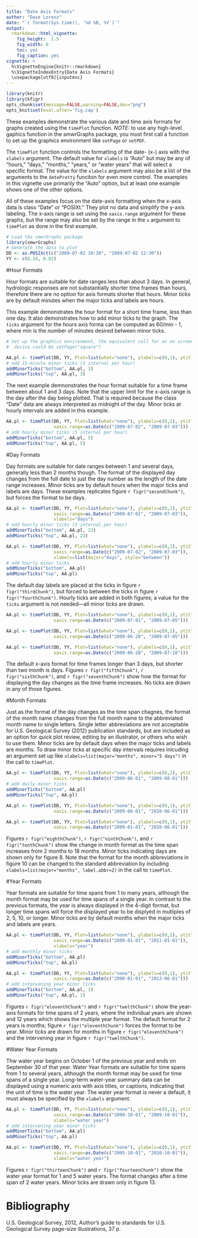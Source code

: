 ```yaml
---
title: "Date Axis Formats"
author: "Dave Lorenz"
date: "`r format(Sys.time(), '%d %B, %Y')`"
output:
  rmarkdown::html_vignette:
    fig_height:  1.5
    fig_width: 6
    toc: yes
    fig_caption: yes
vignette: >
  %\VignetteEngine{knitr::rmarkdown}
  %\VignetteIndexEntry{Date Axis Formats}
  \usepackage[utf8]{inputenc}
---
```


```r
library(knitr)
library(kfigr)
opts_chunk$set(message=FALSE,warning=FALSE,dev="png")
opts_knit$set(eval.after='fig.cap')
```


These examples demonstrate the various date and time axis formats for graphs created using the `timePlot` function. *NOTE:* to use any high-level gaphics function in the smwrGraphs package, you must first call a function to set up the graphics environment like `setPage` or `setPDF`.

The `timePlot` function controls the formatting of the date- (x-) axis with the `xlabels` argument. The default value for `xlabels` is "Auto" but may be any of "hours," "days," "months," "years," or "water years" that will select a specific format. The value for the `xlabels` argument may also be a list of the arguments to the `detePretty` funciton for even more control. The examples in this vignette use primarily the "Auto" option, but at least one example shows one of the other options.

All of these examples focus on the date-axis formatting when the x-axis data is class "Date" or "POSIXt." They plot no data and simplify the y-axis labeling. The x-axis range is set using the `xaxis.range` argument for these graphs, but the range may also be set by the range in the `x` argument to `timePlot` as done in the first example.

```r
# Load the smwrGraphs package
library(smwrGraphs)
# Generate the data to plot
DD <- as.POSIXct(c("2009-07-02 10:30", "2009-07-02 12:30"))
YY <- c(0.14, 0.82)
```


#Hour Formats

Hour formats are suitable for date ranges less than about 3 days. In general, hydrologic responses are not substantially shorter time frames than hours, therefore there are no option for axis formats shorter that hours. Minor ticks are by default minutes when the major ticks and labels are hours.

This example demonstrates the hour format for a short time frame, less than one day. It also demonstrates how to add minor ticks to the graph. The `ticks` argument for the hours axis forma can be computed as 60/min - 1, where min is the number of minutes desired between minor ticks.

```r
# Set up the graphics environment, the equivalent call for an on screen
#  device could be setPage("square")

AA.pl <- timePlot(DD, YY, Plot=list(what="none"), ylabels=c(0,1), ytitle="")
# add 15-minute minor ticks (3 internal per hour)
addMinorTicks("bottom", AA.pl, 3)
addMinorTicks("top", AA.pl, 3)

```

The next example demnonstrates the hour format suitable for a time frame between about 1 and 3 days. Note that the upper limit for the x-axis range is the day after the day being plotted. That is required because the class "Date" data are always interpreted as midnight of the day. Minor ticks at hourly intervals are added in this example.

```r
AA.pl <- timePlot(DD, YY, Plot=list(what="none"), ylabels=c(0,1), ytitle="",
                  xaxis.range=as.Date(c("2009-07-02", "2009-07-03")))
# add hourly minor ticks (5 internal per hour)
addMinorTicks("bottom", AA.pl, 5)
addMinorTicks("top", AA.pl, 5)

```


#Day Formats

Day formats are suitable for date ranges between 1 and several days, generally less than 2 months though. The format of the displayed day changes from the full date to just the day number as the length of the date range increases. Minor ticks are by default hours when the major ticks and labels are days. These examples replicates figure `r figr("secondChunk")`, but forces the format to be days. 

```r
AA.pl <- timePlot(DD, YY, Plot=list(what="none"), ylabels=c(0,1), ytitle="",
                  xaxis.range=as.Date(c("2009-07-02", "2009-07-03")),
                  xlabels="days")
# add hourly minor ticks (5 internal per hour)
addMinorTicks("bottom", AA.pl, 23)
addMinorTicks("top", AA.pl, 23)

```


```r
AA.pl <- timePlot(DD, YY, Plot=list(what="none"), ylabels=c(0,1), ytitle="",
                  xaxis.range=as.Date(c("2009-07-02", "2009-07-03")),
                  xlabels=list(major="days", style="between"))
# add hourly minor ticks
addMinorTicks("bottom", AA.pl)
addMinorTicks("top", AA.pl)

```

The default day labels are placed at the ticks in figure `r figr("thirdChunk")`, but forced to between the ticks in figure `r figr("fourthChunk")`. Hourly ticks are added in both figures; a value for the `ticks` argument is not needed---all minor ticks are drawn.


```r
AA.pl <- timePlot(DD, YY, Plot=list(what="none"), ylabels=c(0,1), ytitle="",
                  xaxis.range=as.Date(c("2009-07-01", "2009-07-05")))

```


```r
AA.pl <- timePlot(DD, YY, Plot=list(what="none"), ylabels=c(0,1), ytitle="",
                  xaxis.range=as.Date(c("2009-06-28", "2009-07-05")))

```


```r
AA.pl <- timePlot(DD, YY, Plot=list(what="none"), ylabels=c(0,1), ytitle="",
                  xaxis.range=as.Date(c("2009-06-20", "2009-07-18")))

```

The default x-axis format for time frames longer than 3 days, but shorter than two month is days. Figures `r figr("fifthChunk")`, `r figr("sixthChunk")`, and `r figr("seventhChunk")` show how the format for displaying the day changes as the time frame increases. No ticks are drawn in any of those figures.

#Month Formats

Just as the format of the day changes as the time span chagnes, the format of the month name changes from the full month name to the abbreviated month name to single letters. Single letter abbreviations are not acceptable for U.S. Geological Survey (2012) publication standards, but are included as an option for quick plot review, editing by an illustrator, or others who wish to use them. Minor ticks are by default days when the major ticks and labels are months. To draw minor ticks at specific day intervals requires inlcuding an argument set up like `xlabels=list(major="months", minor="5 days")` in the call to `timePlot`.

```r
AA.pl <- timePlot(DD, YY, Plot=list(what="none"), ylabels=c(0,1), ytitle="",
                  xaxis.range=as.Date(c("2009-06-01", "2009-08-01")))
# add daily minor ticks
addMinorTicks("bottom", AA.pl)
addMinorTicks("top", AA.pl)

```


```r
AA.pl <- timePlot(DD, YY, Plot=list(what="none"), ylabels=c(0,1), ytitle="",
                  xaxis.range=as.Date(c("2009-06-01", "2010-06-01")))

```


```r
AA.pl <- timePlot(DD, YY, Plot=list(what="none"), ylabels=c(0,1), ytitle="",
                  xaxis.range=as.Date(c("2009-01-01", "2010-06-01")))

```


Figures `r figr("eighthChunk")`, `r figr("ninthChunk")`, and `r figr("tenthChunk")` show the change in month format as the time span increases from 2 months to 18 months. Minor ticks indicating days are shown only for figure 8. Note that the format for the month abbreviations in figure 10 can be changed to the standard abbreviation by including `xlabels=list(major="months", label.abbr=2)` in the call to `timePlot`.

#Year Formats

Year formats are suitable for time spans from 1 to many years, although the month format may be used for time spans of a single year. In contrast to the previous formats, the year is always displayed in the 4-digit format, but longer time spans will force the displayed year to be displyed in mutliples of 2, 5, 10, or longer. Minor ticks are by default months when the major ticks and labels are years. 


```r
AA.pl <- timePlot(DD, YY, Plot=list(what="none"), ylabels=c(0,1), ytitle="",
                  xaxis.range=as.Date(c("2009-01-01", "2011-01-01")),
                  xlabels="year")
# add monthly minor ticks
addMinorTicks("bottom", AA.pl)
addMinorTicks("top", AA.pl)
```


```r
AA.pl <- timePlot(DD, YY, Plot=list(what="none"), ylabels=c(0,1), ytitle="",
                  xaxis.range=as.Date(c("2000-01-01", "2013-06-01")))
# add intervening year minor ticks
addMinorTicks("bottom", AA.pl, 1)
addMinorTicks("top", AA.pl, 1)
```


Figures `r figr("eleventhChunk")` and `r figr("twelthChunk")` show the year-axis formats for time spans of 2 years, where the individual years are shown and 12 years which shows the multiple year format. The default format for 2 years is months; figure `r figr("eleventhChunk")` forces the format to be year. Minor ticks are drawn for months in figure `r figr("eleventhChunk")` and the intervening year in figure `r figr("twelthChunk")`.

#Water Year Formats

Thw water year begins on October 1 of the previous year and ends on September 30 of that year. Water Year formats are suitable for time spans from 1 to several years, although the month format may be used for time spans of a single year. Long-term water-year summary data can be displayed using a numeric axis with axis titles, or captions, indicating that the unit of time is the water year. The water year format is never a default, it must always be specified by the `xlabels` argument.

```r
AA.pl <- timePlot(DD, YY, Plot=list(what="none"), ylabels=c(0,1), ytitle="",
                  xaxis.range=as.Date(c("2008-10-01", "2009-10-01")),
                  xlabels="water year")
# add intervening year minor ticks
addMinorTicks("bottom", AA.pl)
addMinorTicks("top", AA.pl)

```


```r
AA.pl <- timePlot(DD, YY, Plot=list(what="none"), ylabels=c(0,1), ytitle="",
                  xaxis.range=as.Date(c("2005-10-01", "2010-10-01")),
                  xlabels="water year")

```


Figures `r figr("thirteenChunk")` and `r figr("fourteenChunk")` show the water year format for 1 and 5 water years. The format changes after a time span of 2 water years. Minor ticks are drawn only in figure 13.

# Bibliography

U.S. Geological Survey, 2012, Author's guide to standards for U.S. 
Geological Survey page-size illustrations, 37 p.



